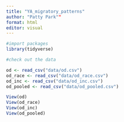 ```yaml
---
title: "YA_migratory_patterns"
author: "Patty Park""
format: html
editor: visual
---
```


```r
#import packages
library(tidyverse)
```

```r
#check out the data

od <- read_csv("data/od.csv")
od_race <- read_csv("data/od_race.csv")
od_inc <- read_csv("data/od_inc.csv")
od_pooled <- read_csv("data/od_pooled.csv")

View(od)
View(od_race)
View(od_inc)
View(od_pooled)
```
